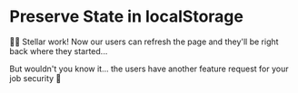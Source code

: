 # Preserve State in localStorage

👨‍💼 Stellar work! Now our users can refresh the page and they'll be right back
where they started...

But wouldn't you know it... the users have another feature request for your job
security 🥰
